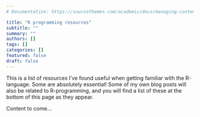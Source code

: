 ```yaml
---
# Documentation: https://sourcethemes.com/academic/docs/managing-content/

title: "R programming resources"
subtitle: ""
summary: ""
authors: []
tags: []
categories: []
featured: false
draft: false
---
```


This is a list of resources I've found useful when getting familiar with the R-language. Some are absolutely essential! Some of my own blog posts will also be related to R-programming, and you will find a list of these at the [bottom]{#bottom} of this page as they appear. 

Content to come...

#### {#bottom}